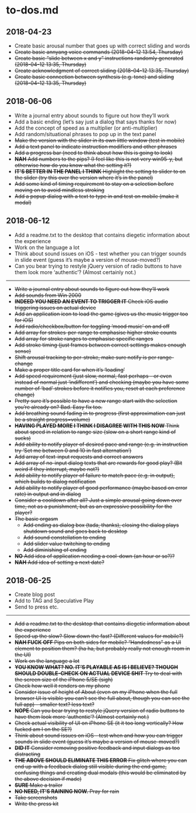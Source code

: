 # to-dos.md {#sec-todos}

## 2018-04-23

- Create basic arousal number that goes up with correct sliding and words
- ~~Create basic annyang voice commands (2018-04-12 13:54, Thursday)~~
- ~~Create basic "slide between x and y" instructions randomly generated (2018-04-12 13:35, Thursday)~~
- ~~Create acknowledgment of correct sliding (2018-04-12 13:35, Thursday)~~
- ~~Create basic connection between synthesis (e.g. tone) and sliding (2018-04-12 13:35, Thursday)~~

## 2018-06-06

- Write a journal entry about sounds to figure out how they'll work
- Add a basic ending (let's say just a dialog that says thanks for now)
- Add the concept of speed as a multiplier (or anti-multiplier)
- Add random/situational phrases to pop up in the text panel
- ~~Make the version with the slider in its own little window (test in mobile)~~
- ~~Add a text panel to indicate instruction modifiers and other phrases~~
- ~~Add a progress bar (need to think about how this is going to look)~~
- ~~__NAH__ Add numbers to the pips? (I feel like this is not very win95-y, but otherwise how do you know what the setting it?)~~
- ~~**IT'S BETTER IN THE PANEL I THINK** Highlight the setting to slider to on the slider (try this over the version where it's in the panel)~~
- ~~Add some kind of timing requirement to stay on a selection before moving on to avoid mindless stroking~~
- ~~Add a popup dialog with a text to type in and test on mobile (make it modal)~~


## 2018-06-12

- Add a readme.txt to the desktop that contains diegetic information about the experience
- Work on the language a lot
- Think about sound issues on iOS - test whether you can trigger sounds in slide event (guess it's maybe a version of mouse-moved?)
- Can you bear trying to restyle jQuery version of radio buttons to have them look more 'authentic'? (Almost certainly not.)

---

- ~~Write a journal entry about sounds to figure out how they'll work~~
- ~~Add sounds from Win 2000~~
- ~~**INDEED YOU NEED AN EVENT TO TRIGGER IT** Check iOS audio triggering issues on actual device~~
- ~~Add an application icon to load the game (gives us the music trigger too for iOS)~~
- ~~Add radio/checkbox/button for toggling 'mood music' on and off~~
- ~~Add array for strokes-per-range to emphasise higher stroke counts~~
- ~~Add array for stroke ranges to emphasise specific ranges~~
- ~~Add stroke timing (just frames between correct settings makes enough sense)~~
- ~~Shift arousal tracking to per-stroke, make sure notify is per range-change~~
- ~~Make a proper title card for when it's 'loading'~~
- ~~Add speed requirement (just slow, normal, fast perhaps - or even instead of normal just 'indifferent') and checking (maybe you have some number of 'bad' strokes before it notifies you, reset at each preference change)~~
- ~~Pretty sure it's possible to have a new range start with the selection you're already on? Bad. Easy fix too.~~
- ~~Add breathing sound fading in to progress (first approximation can just be a straight progress=volume)~~
- ~~__HAVING PLAYED MORE I THINK I DISAGREE WITH THIS NOW__ Think about speed in relation to range size (slow on a short range kind of sucks)~~
- ~~Add ability to notify player of desired pace and range (e.g. in instruction try 'Set me between 0 and 10 in fast alternation')~~
- ~~Add array of text-input requests and correct answers~~
- ~~Add array of no-input dialog texts that are rewards for good play? (Bit weird if they interrupt, maybe not?)~~
- ~~Add ability to notify player of failure to match pace (e.g. in output), which builds to dialog notification~~
- ~~Add ability to notify player of good performance (maybe based on error rate) in output and in dialog~~
- ~~Consider a cooldown after all? Just a simple arousal going down over time, not as a punishment, but as an expressive possibility for the player?~~
- ~~The basic orgasm~~
  - ~~Add ending as dialog box (tada, thanks), closing the dialog plays shutdown sound and goes back to desktop~~
  - ~~Add sound constellation to ending~~
  - ~~Add slider value twitching to ending~~
  - ~~Add diminishing of ending~~
- ~~__NO__ Add idea of application needing a cool-down (an hour or so?)?~~
- ~~__NAH__ Add idea of setting a next date?~~

## 2018-06-25


- Create blog post
- Add to TAG and Speculative Play
- Send to press etc.

---

- ~~Add a readme.txt to the desktop that contains diegetic information about the experience~~
- ~~Speed up the slow? Slow down the fast? (Different values for mobile?)~~
- ~~__NAH FUCK OFF__ Pips on both sides for mobile? "Handedness" as a UI element to position them? (ha ha, but probably really not enough room in the UI)~~
- ~~Work on the language a lot~~
- ~~__YOU KNOW WHAT? NO. IT'S PLAYABLE AS IS I BELIEVE? THOUGH SHOULD DOUBLE-CHECK ON ACTUAL DEVICE SHIT__ Try to deal with the screen size of the iPhone 5/SE (sigh)~~
- ~~Check how well it renders on my phone~~
- ~~Consider issue of height of About (even on my iPhone when the full browser UI is visible you can't see the full about, though you can see the full app) - smaller text? less text?~~
- ~~__NOPE__ Can you bear trying to restyle jQuery version of radio buttons to have them look more 'authentic'? (Almost certainly not.)~~
- ~~Check actual visibility of UI on iPhone SE (it it too long vertically? How fucked am I on the SE?)~~
- ~~Think about sound issues on iOS - test when and how you can trigger sounds in slide event (guess it's maybe a version of mouse-moved?)~~
- ~~__DID IT__ Consider removing positive feedback and input dialogs as too distracting~~
- ~~__THE ABOVE SHOULD ELIMINATE THIS ERROR__ Fix glitch where you can end up with a feedback dialog still visible during the end game, confusing things and creating dual modals (this would be eliminated by the above decision if made)~~
- ~~__SURE__ Make a trailer~~
- ~~__NO NEED, IT'S RAINING NOW.__ Pray for rain~~
- ~~Take screenshots~~
- ~~Write the press kit~~
